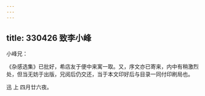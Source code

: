 ```yaml
---
---
---
```

title: 330426 致李小峰
---




小峰兄：

《杂感选集》已批好，希店友于便中来寓一取。又，序文亦已寄来，内中有稍激烈处，但当无妨于出版，兄阅后仍交还，当于本文印好后与目录一同付印刷局也。

迅 上 四月廿六夜。